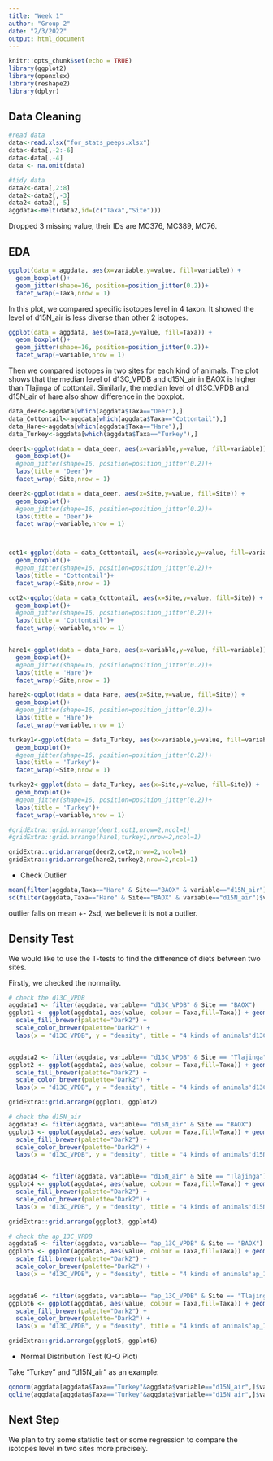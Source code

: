 ```yaml
---
title: "Week 1"
author: "Group 2"
date: "2/3/2022"
output: html_document
---
```


```r
knitr::opts_chunk$set(echo = TRUE)
library(ggplot2)
library(openxlsx)
library(reshape2)
library(dplyr)
```

## Data Cleaning
```r
#read data
data<-read.xlsx("for_stats_peeps.xlsx")
data<-data[,-2:-6]
data<-data[,-4]
data <- na.omit(data)
```

```r
#tidy data
data2<-data[,2:8]
data2<-data2[,-3]
data2<-data2[,-5]
aggdata<-melt(data2,id=(c("Taxa","Site")))

```
Dropped 3 missing value, their IDs are MC376, MC389, MC76.

## EDA
```r
ggplot(data = aggdata, aes(x=variable,y=value, fill=variable)) + 
  geom_boxplot()+
  geom_jitter(shape=16, position=position_jitter(0.2))+
  facet_wrap(~Taxa,nrow = 1)
```

In this plot, we compared specific isotopes level in 4 taxon. It showed the level of d15N_air is less diverse than other 2 isotopes.
```r
ggplot(data = aggdata, aes(x=Taxa,y=value, fill=Taxa)) + 
  geom_boxplot()+
  geom_jitter(shape=16, position=position_jitter(0.2))+
  facet_wrap(~variable,nrow = 1)
```

Then we compared isotopes in two sites for each kind of animals. The plot shows that the median level of d13C_VPDB and d15N_air in BAOX is higher than Tlajinga of cottontail. Similarly, the median level of d13C_VPDB and d15N_air of hare also show difference in the boxplot.


```r
data_deer<-aggdata[which(aggdata$Taxa=="Deer"),]
data_Cottontail<-aggdata[which(aggdata$Taxa=="Cottontail"),]
data_Hare<-aggdata[which(aggdata$Taxa=="Hare"),]
data_Turkey<-aggdata[which(aggdata$Taxa=="Turkey"),]

deer1<-ggplot(data = data_deer, aes(x=variable,y=value, fill=variable)) + 
  geom_boxplot()+
  #geom_jitter(shape=16, position=position_jitter(0.2))+
  labs(title = 'Deer')+
  facet_wrap(~Site,nrow = 1)

deer2<-ggplot(data = data_deer, aes(x=Site,y=value, fill=Site)) + 
  geom_boxplot()+
  #geom_jitter(shape=16, position=position_jitter(0.2))+
  labs(title = 'Deer')+
  facet_wrap(~variable,nrow = 1)



cot1<-ggplot(data = data_Cottontail, aes(x=variable,y=value, fill=variable)) + 
  geom_boxplot()+
  #geom_jitter(shape=16, position=position_jitter(0.2))+
  labs(title = 'Cottontail')+
  facet_wrap(~Site,nrow = 1)

cot2<-ggplot(data = data_Cottontail, aes(x=Site,y=value, fill=Site)) + 
  geom_boxplot()+
  #geom_jitter(shape=16, position=position_jitter(0.2))+
  labs(title = 'Cottontail')+
  facet_wrap(~variable,nrow = 1)


hare1<-ggplot(data = data_Hare, aes(x=variable,y=value, fill=variable)) + 
  geom_boxplot()+
  #geom_jitter(shape=16, position=position_jitter(0.2))+
  labs(title = 'Hare')+
  facet_wrap(~Site,nrow = 1)

hare2<-ggplot(data = data_Hare, aes(x=Site,y=value, fill=Site)) + 
  geom_boxplot()+
  #geom_jitter(shape=16, position=position_jitter(0.2))+
  labs(title = 'Hare')+
  facet_wrap(~variable,nrow = 1)

turkey1<-ggplot(data = data_Turkey, aes(x=variable,y=value, fill=variable)) + 
  geom_boxplot()+
  #geom_jitter(shape=16, position=position_jitter(0.2))+
  labs(title = 'Turkey')+
  facet_wrap(~Site,nrow = 1)

turkey2<-ggplot(data = data_Turkey, aes(x=Site,y=value, fill=Site)) + 
  geom_boxplot()+
  #geom_jitter(shape=16, position=position_jitter(0.2))+
  labs(title = 'Turkey')+
  facet_wrap(~variable,nrow = 1)

```

```r

#gridExtra::grid.arrange(deer1,cot1,nrow=2,ncol=1)
#gridExtra::grid.arrange(hare1,turkey1,nrow=2,ncol=1)

gridExtra::grid.arrange(deer2,cot2,nrow=2,ncol=1)
gridExtra::grid.arrange(hare2,turkey2,nrow=2,ncol=1)

```

+ Check Outlier

```r
mean(filter(aggdata,Taxa=="Hare" & Site=="BAOX" & variable=="d15N_air")$value)
sd(filter(aggdata,Taxa=="Hare" & Site=="BAOX" & variable=="d15N_air")$value)
```
outlier falls on mean +- 2sd, we believe it is not a outlier.


## Density Test

We would like to use the T-tests to find the difference of diets between two sites.

Firstly, we checked the normality.

```r
# check the d13C_VPDB
aggdata1 <- filter(aggdata, variable== "d13C_VPDB" & Site == "BAOX")
ggplot1 <- ggplot(aggdata1, aes(value, colour = Taxa,fill=Taxa)) + geom_density(alpha = 0.3) +
  scale_fill_brewer(palette="Dark2") +
  scale_color_brewer(palette="Dark2") +
  labs(x = "d13C_VPDB", y = "density", title = "4 kinds of animals'd13C_VPDB level distribution in BOAX")


aggdata2 <- filter(aggdata, variable== "d13C_VPDB" & Site == "Tlajinga")
ggplot2 <- ggplot(aggdata2, aes(value, colour = Taxa,fill=Taxa)) + geom_density(alpha = 0.3) +
  scale_fill_brewer(palette="Dark2") +
  scale_color_brewer(palette="Dark2") +
  labs(x = "d13C_VPDB", y = "density", title = "4 kinds of animals'd13C_VPDB level distribution in Tlajinga")

gridExtra::grid.arrange(ggplot1, ggplot2)
```

```r
# check the d15N_air
aggdata3 <- filter(aggdata, variable== "d15N_air" & Site == "BAOX")
ggplot3 <- ggplot(aggdata3, aes(value, colour = Taxa,fill=Taxa)) + geom_density(alpha = 0.3) +
  scale_fill_brewer(palette="Dark2") +
  scale_color_brewer(palette="Dark2") +
  labs(x = "d13C_VPDB", y = "density", title = "4 kinds of animals'd15N_air level distribution in BOAX")


aggdata4 <- filter(aggdata, variable== "d15N_air" & Site == "Tlajinga")
ggplot4 <- ggplot(aggdata4, aes(value, colour = Taxa,fill=Taxa)) + geom_density(alpha = 0.3) +
  scale_fill_brewer(palette="Dark2") +
  scale_color_brewer(palette="Dark2") +
  labs(x = "d13C_VPDB", y = "density", title = "4 kinds of animals'd15N_air level distribution in Tlajinga")

gridExtra::grid.arrange(ggplot3, ggplot4)
```


```r
# check the ap_13C_VPDB
aggdata5 <- filter(aggdata, variable== "ap_13C_VPDB" & Site == "BAOX")
ggplot5 <- ggplot(aggdata5, aes(value, colour = Taxa,fill=Taxa)) + geom_density(alpha = 0.3) +
  scale_fill_brewer(palette="Dark2") +
  scale_color_brewer(palette="Dark2") +
  labs(x = "d13C_VPDB", y = "density", title = "4 kinds of animals'ap_13C_VPDB level distribution in BOAX")


aggdata6 <- filter(aggdata, variable== "ap_13C_VPDB" & Site == "Tlajinga")
ggplot6 <- ggplot(aggdata6, aes(value, colour = Taxa,fill=Taxa)) + geom_density(alpha = 0.3) +
  scale_fill_brewer(palette="Dark2") +
  scale_color_brewer(palette="Dark2") +
  labs(x = "d13C_VPDB", y = "density", title = "4 kinds of animals'ap_13C_VPDB level distribution in Tlajinga")

gridExtra::grid.arrange(ggplot5, ggplot6)
```

+ Normal Distribution Test (Q-Q Plot)

Take "Turkey" and "d15N_air" as an example:
```r
qqnorm(aggdata[aggdata$Taxa=="Turkey"&aggdata$variable=="d15N_air",]$value)
qqline(aggdata[aggdata$Taxa=="Turkey"&aggdata$variable=="d15N_air",]$value)
```


## Next Step

We plan to try some statistic test or some regression to compare the isotopes level in two sites more precisely.